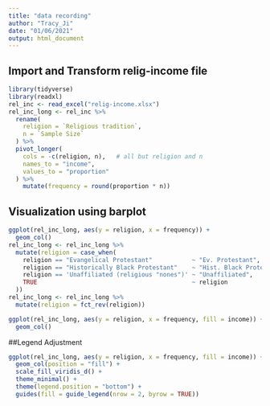 ```yaml
---
title: "data recording"
author: "Tracy_Ji"
date: "01/06/2021"
output: html_document
---
```



## Import and Transform relig-income file
```r
library(tidyverse)
library(readxl)
rel_inc <- read_excel("relig-income.xlsx") 
rel_inc_long <- rel_inc %>%
  rename(
    religion = `Religious tradition`,
    n = `Sample Size`
  ) %>%
  pivot_longer( 
    cols = -c(religion, n),   # all but religion and n 
    names_to = "income",  
    values_to = "proportion" 
  ) %>%
    mutate(frequency = round(proportion * n))
```

## Visualization using barplot
```r
ggplot(rel_inc_long, aes(y = religion, x = frequency)) +
  geom_col()
rel_inc_long <- rel_inc_long %>%
  mutate(religion = case_when(
    religion == "Evangelical Protestant"           ~ "Ev. Protestant",
    religion == "Historically Black Protestant"    ~ "Hist. Black Protestant",
    religion == 'Unaffiliated (religious "nones")' ~ "Unaffiliated",
    TRUE                                           ~ religion
  ))
rel_inc_long <- rel_inc_long %>%
  mutate(religion = fct_rev(religion))

ggplot(rel_inc_long, aes(y = religion, x = frequency, fill = income)) + 
  geom_col()

```

##Legend Adjustment
```r
ggplot(rel_inc_long, aes(y = religion, x = frequency, fill = income)) +
  geom_col(position = "fill") +
  scale_fill_viridis_d() +
  theme_minimal() +
  theme(legend.position = "bottom") +
  guides(fill = guide_legend(nrow = 2, byrow = TRUE))
```

